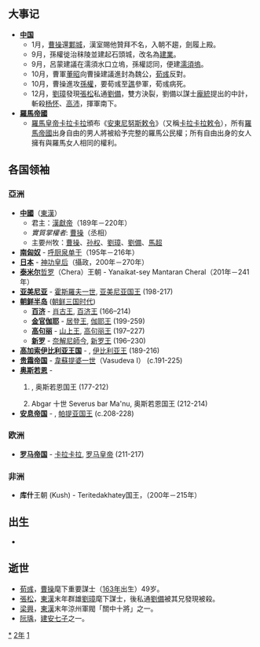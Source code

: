 {{yearTOC|212|东汉'''[[建安_(汉献帝)|建安]]十七年'''}}

== 大事记 ==
* '''[[中国|中国]]'''
** 1月，[[曹操|曹操]]還[[鄴城|鄴城]]，漢室賜他贊拜不名，入朝不趨，劍履上殿。
** 9月，孫權徙治秣陵並建起石頭城，改名為[[建業|建業]]。
** 9月，呂蒙建議在濡須水口立塢，孫權認同，便建[[濡須塢|濡須塢]]。
** 10月，曹軍[[董昭|董昭]]向曹操建議進封為魏公，[[荀彧|荀彧]]反對。
** 10月，曹操進攻[[孫權|孫權]]，要荀彧至[[譙|譙]]參軍，荀彧病死。
** 12月，[[劉璋|劉璋]]發現[[张松_(东汉)|張松]]私通[[劉備|劉備]]，雙方決裂，劉備以謀士[[龐統|龐統]]提出的中計，斬殺[[杨怀|杨怀]]、[[高沛|高沛]]，揮軍南下。
* '''[[羅馬帝國|羅馬帝國]]'''
**[[羅馬皇帝|羅馬皇帝]][[卡拉卡拉|卡拉卡拉]]頒布《[[安東尼努斯敕令|安東尼努斯敕令]]》（又稱[[卡拉卡拉敕令|卡拉卡拉敕令]]），所有[[羅馬帝國|羅馬帝國]]出身自由的男人將被給予完整的羅馬公民權；所有自由出身的女人擁有與羅馬女人相同的權利。

== 各国领袖 ==
=== 亞洲 ===
*'''[[中國|中國]]'''（[[東漢|東漢]]）
**君主：[[漢獻帝|漢獻帝]]（189年－220年）
**''實質掌權者'': [[曹操|曹操]]（丞相）
**主要州牧：[[曹操|曹操]]、[[孙权|孙权]]、[[劉璋|劉璋]]、[[劉備|劉備]]、[[馬超|馬超]]
*'''[[南匈奴|南匈奴]]''' - [[呼廚泉|呼厨泉单于]]（195年－216年）
*'''[[日本|日本]]''' - [[神功皇后|神功皇后]]（攝政，200年－270年）
*'''[[泰米尔人|泰米尔]]'''[[哲罗|哲罗]]（Chera）王朝 - Yanaikat-sey Mantaran Cheral（201年－241年）
*'''[[亚美尼亚|亚美尼亚]]''' - [[霍斯羅夫一世|霍斯羅夫一世]], [[亚美尼亚君主列表|亚美尼亚国王]] (198-217)
*'''[[朝鲜半岛|朝鲜半岛]]''' ([[朝鲜三国时代|朝鲜三国时代]])
**'''[[百济|百济]]''' - [[肖古王|肖古王]], [[百濟君主列表|百济王]] (166–214)
**'''[[金官伽倻|金官伽耶]]''' - [[居登王|居登王]], [[金官伽倻|伽耶王]] (199-259)
**'''[[高句丽|高句丽]]''' - [[山上王|山上王]], [[高句丽君主列表|高句丽王]] (197–227)
**'''[[新罗|新罗]]''' - [[奈解尼師今|奈解尼師今]], [[新羅君主列表|新罗王]] (196–230)
*'''[[高加索伊比利亚王国|高加索伊比利亚王国]]''' - {{link-en|Rev I the Just|Rev I of Iberia}}, [[格鲁吉亚君主列表|伊比利亚王]] (189-216)
*'''[[贵霜帝国|贵霜帝国]]''' - [[韋蘇提婆一世|韋蘇提婆一世]]（Vasudeva I） (c.191-225)
*'''[[奥斯若恩|奥斯若恩]]''' - 
*#{{link-en|Agbgar九世大王|Abgar IX}}, 奥斯若恩国王 (177-212)
*#Abgar 十世 Severus bar Ma'nu, 奥斯若恩国王 (212-214)
*'''[[安息帝国|安息帝国]]''' - {{link-en|Vologases六世|Vologases VI of Parthia}}, [[伊朗君主列表|帕提亚国王]] (c.208-228)

=== 欧洲 ===
*'''[[罗马帝国|罗马帝国]]''' - [[卡拉卡拉|卡拉卡拉]], [[罗马皇帝|罗马皇帝]] (211-217)

=== 非洲 ===
*'''库什'''王朝 (Kush) - Teritedakhatey国王，（200年－215年）

== 出生 ==
*

== 逝世 ==
{{Wikisource year mention}}
* [[荀彧|荀彧]]，[[曹操|曹操]]麾下重要謀士（[[163年|163年]]出生）49岁。
* [[張松|張松]]，[[東漢|東漢]]末年群雄[[劉璋|劉璋]]麾下謀士，後私通[[劉備|劉備]]被其兄發現被殺。
* [[梁興|梁興]]，[[東漢|東漢]]末年涼州軍閥「關中十將」之一。
* [[阮瑀|阮瑀]]，[[建安七子|建安七子]]之一。


[[Category:212年|*]]
[[Category:210年代|2年]]
[[Category:3世纪各年|1]]